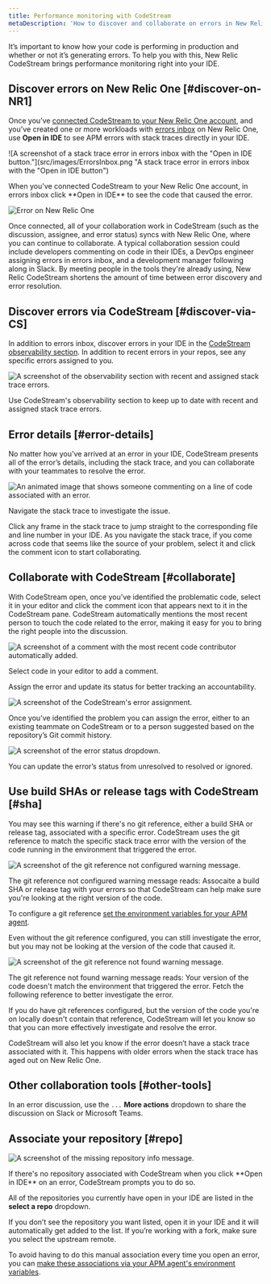 ```yaml
---
title: Performance monitoring with CodeStream
metaDescription: 'How to discover and collaborate on errors in New Relic CodeStream.'
---
```


It’s important to know how your code is performing in production and whether or not it’s generating errors. To help you with this, New Relic CodeStream brings performance monitoring right into your IDE.

## Discover errors on New Relic One [#discover-on-NR1]

Once you’ve [connected CodeStream to your New Relic One account](/docs/codestream/start-here/codestream-new-relic), and you've created one or more workloads with [errors inbox](/docs/errors-inbox/errors-inbox/) on New Relic One, use **Open in IDE** to see APM errors with stack traces directly in your IDE.

![A screenshot of a stack trace error in errors inbox with the "Open in IDE button."](src/images/ErrorsInbox.png "A stack trace error in errors inbox with the "Open in IDE button")

<figcaption>
  When you've connected CodeStream to your New Relic One account, in errors
  inbox click **Open in IDE** to see the code that caused the error.
</figcaption>

![Error on New Relic One](src/images/ErrorOnNR1.png)

Once connected, all of your collaboration work in CodeStream (such as the discussion, assignee, and error status) syncs with New Relic One, where you can continue to collaborate. A typical collaboration session could include developers commenting on code in their IDEs, a DevOps engineer assigning errors in errors inbox, and a development manager following along in Slack. By meeting people in the tools they're already using, New Relic CodeStream shortens the amount of time between error discovery and error resolution.

## Discover errors via CodeStream [#discover-via-CS]

In addition to errors inbox, discover errors in your IDE in the [CodeStream observability section](/docs/codestream/codestream-ui-overview/observability-section). In addition to recent errors in your repos, see any specific errors assigned to you.

![A screenshot of the observability section with recent and assigned stack trace errors.](src/images/ObservabilitySection.png 'The observability section with recent and assigned stack trace errors.')

<figcaption>
  Use CodeStream's observability section to keep up to date with recent and
  assigned stack trace errors.
</figcaption>

## Error details [#error-details]

No matter how you've arrived at an error in your IDE, CodeStream presents all of the error’s details, including the stack trace, and you can collaborate with your teammates to resolve the error.

![An animated image that shows someone commenting on a line of code associated with an error.](src/images/Observability-VSC.gif 'Someone commenting on a line of code associated with an error.')

<figcaption>Navigate the stack trace to investigate the issue.</figcaption>

Click any frame in the stack trace to jump straight to the corresponding file and line number in your IDE. As you navigate the stack trace, if you come across code that seems like the source of your problem, select it and click the comment icon to start collaborating.

## Collaborate with CodeStream [#collaborate]

With CodeStream open, once you've identified the problematic code, select it in your editor and click the comment icon that appears next to it in the CodeStream pane. CodeStream automatically mentions the most recent person to touch the code related to the error, making it easy for you to bring the right people into the discussion.

![A screenshot of a comment with the most recent code contributor automatically added.](src/images/ErrorAutoMention.png 'A comment with the most recent code contributor automatically added.')

<figcaption>Select code in your editor to add a comment.</figcaption>

Assign the error and update its status for better tracking an accountability.

![A screenshot of the CodeStream's error assignment.](src/images/ErrorAssignee.png "CodeStream's error assignment.")

<figcaption>
  Once you’ve identified the problem you can assign the error, either to an
  existing teammate on CodeStream or to a person suggested based on the
  repository’s Git commit history.
</figcaption>

![A screenshot of the error status dropdown.](src/images/ErrorStatus.png 'The error status dropdown.')

<figcaption>
  You can update the error’s status from unresolved to resolved or ignored.
</figcaption>

## Use build SHAs or release tags with CodeStream [#sha]

You may see this warning if there's no git reference, either a build SHA or release tag, associated with a specific error. CodeStream uses the git reference to match the specific stack trace error with the version of the code running in the environment that triggered the error.

![A screenshot of the git reference not configured warning message.](src/images/BuildSHANotConfigured.png 'The git reference not configured warning message.')

<figcaption>
  The git reference not configured warning message reads: Assocaite a build SHA
  or release tag with your errors so that CodeStream can help make sure you're
  looking at the right version of the code.
</figcaption>

To configure a git reference [set the environment variables for your APM agent](/docs/codestream/start-here/codestream-new-relic/#buildsha).

Even without the git reference configured, you can still investigate the error, but you may not be looking at the version of the code that caused it.

![A screenshot of the git reference not found warning message.](src/images/BuildSHANotFound.png 'The git reference not found warning message.')

<figcaption>
  The git reference not found warning message reads: Your version of the code
  doesn't match the environment that triggered the error. Fetch the following
  reference to better investigate the error.
</figcaption>

If you do have git references configured, but the version of the code you're on locally doesn't contain that reference, CodeStream will let you know so that you can more effectively investigate and resolve the error.

CodeStream will also let you know if the error doesn’t have a stack trace associated with it. This happens with older errors when the stack trace has aged out on New Relic One.

## Other collaboration tools [#other-tools]

In an error discussion, use the `...` **More actions** dropdown to share the discussion on Slack or Microsoft Teams.

## Associate your repository [#repo]

![A screenshot of the missing repository info message.](src/images/RepoAssociation.png 'The missing repository info message.')

<figcaption>
  If there's no repository associated with CodeStream when you click **Open in
  IDE** on an error, CodeStream prompts you to do so.
</figcaption>

All of the repositories you currently have open in your IDE are listed in the **select a repo** dropdown.

If you don’t see the repository you want listed, open it in your IDE and it will automatically get added to the list. If you’re working with a fork, make sure you select the upstream remote.

To avoid having to do this manual association every time you open an error, you can [make these associations via your APM agent's environment variables](/docs/codestream/start-here/codestream-new-relic/#repo-url).
